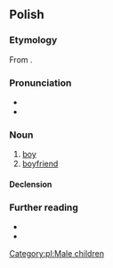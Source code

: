 ==Polish==

===Etymology===
From {{affix|pl|chłop|-ak}}.

===Pronunciation===
* {{pl-IPA}}
* {{audio|pl|LL-Q809_%28pol%29-Olaf-chłopak.wav|Audio}}

===Noun===
{{pl-noun|m-pr|dim=chłopiec}}

# [[boy]]
# [[boyfriend]]

====Declension====
{{pl-decl-noun-masc-pers|chłopa|k|[[chłopacy]]/[[chłopaki]]}}

===Further reading===
* {{R:pl:WSJP}}
* {{R:PWN}}

[[Category:pl:Male children]]